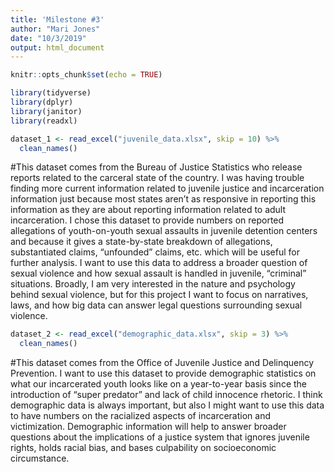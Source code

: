 ```yaml
---
title: 'Milestone #3'
author: "Mari Jones"
date: "10/3/2019"
output: html_document
---
```


```r
knitr::opts_chunk$set(echo = TRUE)
```

```r
library(tidyverse)
library(dplyr)
library(janitor)
library(readxl)
```

```r
dataset_1 <- read_excel("juvenile_data.xlsx", skip = 10) %>%
  clean_names()
```
#This dataset comes from the Bureau of Justice Statistics who release reports related to the carceral state of the country. I was having trouble finding more current information related to juvenile justice and incarceration information just because most states aren't as responsive in reporting this information as they are about reporting information related to adult incarceration. I chose this dataset to provide numbers on reported allegations of youth-on-youth sexual assaults in juvenile detention centers and because it gives a state-by-state breakdown of allegations, substantiated claims, "unfounded" claims, etc. which will be useful for further analysis. I want to use this data to address a broader question of sexual violence and how sexual assault is handled in juvenile, "criminal" situations. Broadly, I am very interested in the nature and psychology behind sexual violence, but for this project I want to focus on narratives, laws, and how big data can answer legal questions surrounding sexual violence. 

```r
dataset_2 <- read_excel("demographic_data.xlsx", skip = 3) %>%
  clean_names()
```
#This dataset comes from the Office of Juvenile Justice and Delinquency Prevention. I want to use this dataset to provide demographic statistics on what our incarcerated youth looks like on a year-to-year basis since the introduction of "super predator" and lack of child innocence rhetoric. I think demographic data is always important, but also I might want to use this data to have numbers on the racialized aspects of incarceration and victimization. Demographic information will help to answer broader questions about the implications of a justice system that ignores juvenile rights, holds racial bias, and bases culpability on socioeconomic circumstance. 

